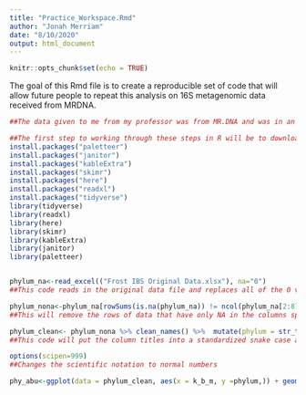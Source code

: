 ```yaml
---
title: "Practice_Workspace.Rmd"
author: "Jonah Merriam"
date: "8/10/2020"
output: html_document
---
```


```r
knitr::opts_chunk$set(echo = TRUE)
```

The goal of this Rmd file is to create a reproducible set of code that will allow future people to repeat this analysis on 16S metagenomic data received from MRDNA. 

```r
##The data given to me from my professor was from MR.DNA and was in an excel sheet. This excel sheet had different pages for the levels of phylum down to species. The one change I made to the excel sheet before reading it into R was to delete the empty columns in between the samples and in between the first sample and the label. This can be done in R but it took less than a minute in excel so I did it that way.
```


```r
##The first step to working through these steps in R will be to download these packages and make sure they are ready to use
install.packages("paletteer")
install.packages("janitor")
install.packages("kableExtra")
install.packages("skimr")
install.packages("here")
install.packages("readxl")
install.packages("tidyverse")
library(tidyverse)
library(readxl)
library(here)
library(skimr) 
library(kableExtra)
library(janitor)
library(paletteer)
```

```r

```

```r
phylum_na<-read_excel(("Frost IBS Original Data.xlsx"), na="0")
##This code reads in the original data file and replaces all of the 0 values with NA which allows for easier cleaning

phylum_nona<-phylum_na[rowSums(is.na(phylum_na)) != ncol(phylum_na[2:8]), ]
##This will remove the rows of data that have only NA in the columns specified, in this case [2:8]

phylum_clean<- phylum_nona %>% clean_names() %>%  mutate(phylum = str_to_lower(phylum))
##This code will put the column titles into a standardized snake case and will change selected character columns to all lowercase so the data is easier to handle. 

options(scipen=999)
##Changes the scientific notation to normal numbers
```

```r
phy_abu<-ggplot(data = phylum_clean, aes(x = k_b_m, y =phylum,)) + geom_dotplot()
```




